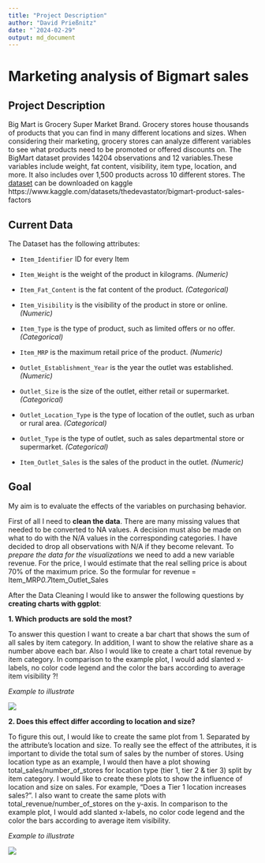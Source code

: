 ```yaml
---
title: "Project Description"
author: "David Prießnitz"
date: "`2024-02-29"
output: md_document
---
```


# Marketing analysis of Bigmart sales

## Project Description
Big Mart is Grocery Super Market Brand.
Grocery stores house thousands of products that you can find in many different locations and sizes. When considering their marketing, grocery stores can analyze different variables to see what products need to be promoted or offered discounts on. The BigMart dataset provides 14204 observations and 12 variables.These variables include weight, fat content, visibility, item type, location, and more. It also includes over 1,500 products across 10 different stores. The [dataset](data.csv) can be downloaded on kaggle https://www.kaggle.com/datasets/thedevastator/bigmart-product-sales-factors  
 

## Current Data
The Dataset has the following attributes: <p>
- `Item_Identifier` ID for every Item <p>
- `Item_Weight`	is the weight of the product in kilograms. *(Numeric)* <p>
- `Item_Fat_Content` is	the fat content of the product. *(Categorical)* <p>
- `Item_Visibility`	is the visibility of the product in store or online. *(Numeric)* <p>
- `Item_Type` is the type of product, such as limited offers or no offer. *(Categorical)* <p>
- `Item_MRP` is	the maximum retail price of the product. *(Numeric)* <p>
- `Outlet_Establishment_Year`	is the year the outlet was established. *(Numeric)* <p>
- `Outlet_Size` is the size of the outlet, either retail or supermarket. *(Categorical)* <p>
- `Outlet_Location_Type` is	the type of location of the outlet, such as urban or rural area. *(Categorical)* <p>
- `Outlet_Type` is	the type of outlet, such as sales departmental store or supermarket. *(Categorical)* <p>
- `Item_Outlet_Sales`	is the sales of the product in the outlet. *(Numeric)* <p>



## Goal
My aim is to evaluate the effects of the variables on purchasing behavior. 

First of all I need to **clean the data**. There are many missing values that needed to be converted to NA values. A decision must also be made on what to do with the N/A values in the corresponding categories. I have decided to drop all observations with N/A if they become relevant. To *prepare the data for the visualizations* we need to add a new variable revenue. For the price, I would estimate that the real selling price is about 70% of the maximum price. So the formular for revenue = Item_MRP*0.7*Item_Outlet_Sales


After the Data Cleaning I would like to answer the following questions by **creating charts with ggplot**:

**1. Which products are sold the most?**

To answer this question I want to create a bar chart that shows the sum of all sales by item category. In addition, I want to show the relative share as a number above each bar. Also I would like to create a chart total revenue by item category. In comparison to the example plot, I would add slanted x-labels, no color code legend and the 
color the bars according to average item visibility ?! 

*Example to illustrate* <p>
![](Example.png)
 


**2. Does this effect differ according to location and size?**

To figure this out, I would like to create the same plot from 1. Separated by the attribute's location and size. To really see the effect of the attributes, it is important to divide the total sum of sales by the number of stores. Using location type as an example, I would then have a plot showing total_sales/number_of_stores for location type (tier 1, tier 2 & tier 3) split by item category. I would like to create these plots to show the influence of location and size on sales. For example, "Does a Tier 1 location increases sales?". I also want to create the same plots with total_revenue/number_of_stores on the y-axis. In comparison to the example plot, I would add slanted x-labels, no color code legend and the 
color the bars according to average item visibility. <p> 
*Example to illustrate* <p>
![](Sales_by_Location.png)
